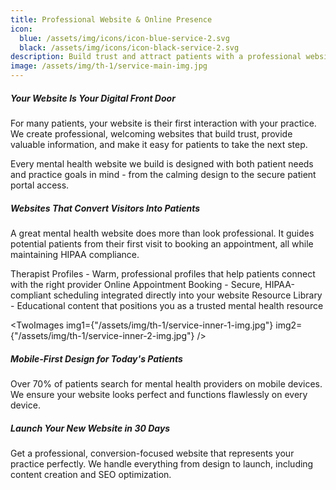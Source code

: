 ```yaml
---
title: Professional Website & Online Presence
icon:
  blue: /assets/img/icons/icon-blue-service-2.svg
  black: /assets/img/icons/icon-black-service-2.svg
description: Build trust and attract patients with a professional website designed specifically for mental health practices
image: /assets/img/th-1/service-main-img.jpg
---
```



##### Your Website Is Your Digital Front Door

For many patients, your website is their first interaction with your practice. We create professional, welcoming websites that build trust, provide valuable information, and make it easy for patients to take the next step.

Every mental health website we build is designed with both patient needs and practice goals in mind - from the calming design to the secure patient portal access.

##### Websites That Convert Visitors Into Patients

A great mental health website does more than look professional. It guides potential patients from their first visit to booking an appointment, all while maintaining HIPAA compliance.

<div class="font-semibold text-ColorBlack">
  <ServiceBadge>
    Therapist Profiles - Warm, professional profiles that help patients connect
    with the right provider
  </ServiceBadge>
  <ServiceBadge>
    Online Appointment Booking - Secure, HIPAA-compliant scheduling integrated
    directly into your website
  </ServiceBadge>
  <ServiceBadge>
    Resource Library - Educational content that positions you as a trusted
    mental health resource
  </ServiceBadge>
</div>

<TwoImages
  img1={"/assets/img/th-1/service-inner-1-img.jpg"}
  img2={"/assets/img/th-1/service-inner-2-img.jpg"}
/>

##### Mobile-First Design for Today's Patients

Over 70% of patients search for mental health providers on mobile devices. We ensure your website looks perfect and functions flawlessly on every device.

##### Launch Your New Website in 30 Days

Get a professional, conversion-focused website that represents your practice perfectly. We handle everything from design to launch, including content creation and SEO optimization.

